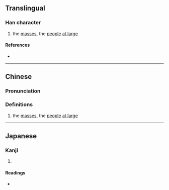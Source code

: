 {{character info}}
==Translingual==

===Han character===
{{Han char|rn=9|rad=人|as=10|sn=12|four=24241|canj=OTSJ|ids=⿰亻茸}}

# the [[masses]], the [[people]] [[at large]]

====References====
* {{Han ref|kx=0112.210|dkj=00941|dj=0240.070|hdz=10200.070|uh=5087|ud=20615|bh=D85F|bd=55391}}

----

==Chinese==
{{zh-forms}}

===Pronunciation===
{{zh-pron
|m=rǒng
|c=jung5
|mc=
|oc=
|ma=
|cat=n
}}

===Definitions===
{{zh-hanzi}}

# the [[masses]], the [[people]] [[at large]]

----

==Japanese==

===Kanji===
{{ja-kanji|grade=|rs=人10}}

# {{rfdef|ja|sort=人10}}

====Readings====
* {{ja-readings|on=[[じょう]] (jō), [[にゅ]] (nyu)|kun=[[おおい]] (ooi)}}